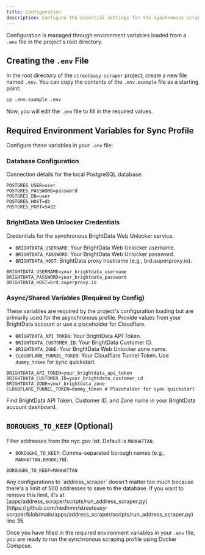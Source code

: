 ```yaml
---
title: Configuration
description: Configure the essential settings for the synchronous scraping profile.
---
```



Configuration is managed through environment variables loaded from a `.env` file in the project's root directory.

## Creating the `.env` File

In the root directory of the `streeteasy-scraper` project, create a new file named `.env`. You can copy the contents of the `.env.example` file as a starting point:

```bash
cp .env.example .env
```

Now, you will edit the `.env` file to fill in the required values.

## Required Environment Variables for Sync Profile

Configure these variables in your `.env` file:

### Database Configuration

Connection details for the local PostgreSQL database:

```dotenv
POSTGRES_USER=user
POSTGRES_PASSWORD=password
POSTGRES_DB=user
POSTGRES_HOST=db
POSTGRES_PORT=5432
```

### BrightData Web Unlocker Credentials

Credentials for the synchronous BrightData Web Unlocker service.

- `BRIGHTDATA_USERNAME`: Your BrightData Web Unlocker username.
- `BRIGHTDATA_PASSWORD`: Your BrightData Web Unlocker password.
- `BRIGHTDATA_HOST`: BrightData proxy hostname (e.g., brd.superproxy.io).

```dotenv
BRIGHTDATA_USERNAME=your_brightdata_username
BRIGHTDATA_PASSWORD=your_brightdata_password
BRIGHTDATA_HOST=brd.superproxy.io
```

### Async/Shared Variables (Required by Config)

These variables are required by the project's configuration loading but are primarily used for the asynchronous profile. Provide values from your BrightData account or use a placeholder for Cloudflare.

- `BRIGHTDATA_API_TOKEN`: Your BrightData API Token.
- `BRIGHTDATA_CUSTOMER_ID`: Your BrightData Customer ID.
- `BRIGHTDATA_ZONE`: Your BrightData Web Unlocker zone name.
- `CLOUDFLARE_TUNNEL_TOKEN`: Your Cloudflare Tunnel Token. Use `dummy_token` for sync quickstart.

```dotenv
BRIGHTDATA_API_TOKEN=your_brightdata_api_token
BRIGHTDATA_CUSTOMER_ID=your_brightdata_customer_id
BRIGHTDATA_ZONE=your_brightdata_zone
CLOUDFLARE_TUNNEL_TOKEN=dummy_token # Placeholder for sync quickstart
```

<Aside type="note">
  Find BrightData API Token, Customer ID, and Zone name in your BrightData
  account dashboard.
</Aside>

## `BOROUGHS_TO_KEEP` (Optional)

Filter addresses from the nyc.gov list. Default is `MANHATTAN`.

- `BOROUGHS_TO_KEEP`: Comma-separated borough names (e.g., `MANHATTAN,BROOKLYN`).

```dotenv
BOROUGHS_TO_KEEP=MANHATTAN
```

<Aside type="note">
  Any configurations to `address_scraper` doesn't matter too much because
  there's a limit of 500 addresses to save to the database. If you want to
  remove this limit, it's at
  [apps/address_scraper/scripts/run_address_scraper.py](https://github.com/nedhmn/streeteasy-scraper/blob/main/apps/address_scraper/scripts/run_address_scraper.py)
  line 35.
</Aside>

Once you have filled in the required environment variables in your `.env` file, you are ready to run the synchronous scraping profile using Docker Compose.
